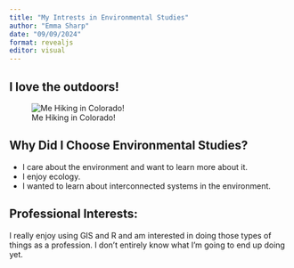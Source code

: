 ```yaml
---
title: "My Intrests in Environmental Studies"
author: "Emma Sharp"
date: "09/09/2024"
format: revealjs
editor: visual
---
```


## I love the outdoors! 

![Me Hiking in Colorado!](images/IMG_4370(1).jpg)

## Why Did I Choose Environmental Studies?

-   I care about the environment and want to learn more about it.
-   I enjoy ecology.
-   I wanted to learn about interconnected systems in the environment.

## Professional Interests:

I really enjoy using GIS and R and am interested in doing those types of things as a profession. I don't entirely know what I'm going to end up doing yet.
